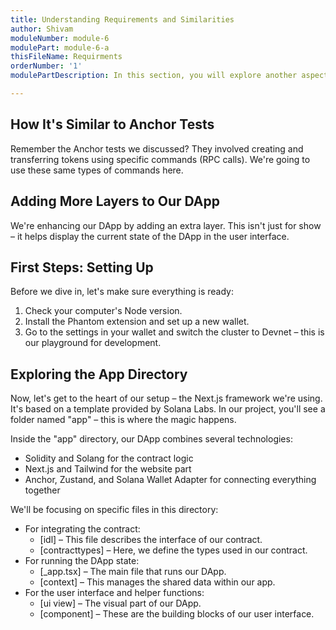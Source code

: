 ```yaml
---
title: Understanding Requirements and Similarities
author: Shivam
moduleNumber: module-6
modulePart: module-6-a
thisFileName: Requirments
orderNumber: '1'
modulePartDescription: In this section, you will explore another aspect of Solana DApp development, focusing on integrating the Solana contract with the client side.

---
```


## How It's Similar to Anchor Tests

Remember the Anchor tests we discussed? They involved creating and transferring tokens using specific commands (RPC calls). We're going to use these same types of commands here.

## Adding More Layers to Our DApp

We're enhancing our DApp by adding an extra layer. This isn't just for show – it helps display the current state of the DApp in the user interface.

## First Steps: Setting Up

Before we dive in, let's make sure everything is ready:

1. Check your computer's Node version.
2. Install the Phantom extension and set up a new wallet.
3. Go to the settings in your wallet and switch the cluster to Devnet – this is our playground for development.

## Exploring the App Directory

Now, let's get to the heart of our setup – the Next.js framework we're using. It's based on a template provided by Solana Labs. In our project, you'll see a folder named "app" – this is where the magic happens.

Inside the "app" directory, our DApp combines several technologies:

- Solidity and Solang for the contract logic
- Next.js and Tailwind for the website part
- Anchor, Zustand, and Solana Wallet Adapter for connecting everything together

We'll be focusing on specific files in this directory:

- For integrating the contract:
    - [idl] – This file describes the interface of our contract.
    - [contracttypes] – Here, we define the types used in our contract.
- For running the DApp state:
    - [_app.tsx] – The main file that runs our DApp.
    - [context] – This manages the shared data within our app.
- For the user interface and helper functions:
    - [ui view] – The visual part of our DApp.
    - [component] – These are the building blocks of our user interface.